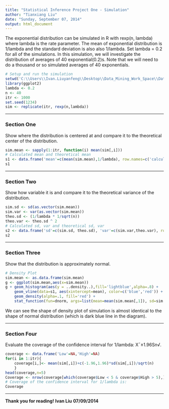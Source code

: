 ```yaml
---
title: "Statistical Inference Project One - Simulation"
author: "Tianxiang Liu"
date: "Sunday, September 07, 2014"
output: html_document
---
```


The exponential distribution can be simulated in R with rexp(n, lambda) where lambda is the rate parameter. The mean of exponential distribution is 1/lambda and the standard deviation is also also 1/lambda. Set lambda = 0.2 for all of the simulations. In this simulation, we will investigate the distribution of averages of 40 exponential(0.2)s. Note that we will need to do a thousand or so simulated averages of 40 exponentials.

```r
# Setup and run the simulation
setwd('C:\\Users\\Ivan.Liuyanfeng\\Desktop\\Data_Mining_Work_Space\\Data-Science-Statistical-Inference\\project')
library(ggplot2)
lambda <- 0.2
n <- 40
itr <- 1000
set.seed(1234)
sim <- replicate(itr, rexp(n,lambda))
```

---

### Section One
Show where the distribution is centered at and compare it to the theoretical center of the distribution.

```r
sim.mean <- sapply(1:itr, function(i) mean(sim[,i]))
# Calculated mean and theoretical mean
s1 <- data.frame('mean'=c(mean(sim.mean),1/lambda), row.names=c('calculated','theoretical'))
s1
```

---

### Section Two
Show how variable it is and compare it to the theoretical variance of the distribution.

```r
sim.sd <- sd(as.vector(sim.mean))
sim.var <- var(as.vector(sim.mean))
theo.sd <- (1/lambda * 1/sqrt(n))
theo.var <- theo.sd ^ 2
# Calculated sd, var and theoretical sd, var
s2 <- data.frame('sd'=c(sim.sd, theo.sd), 'var'=c(sim.var,theo.var), row.names=c('calculated','theoretical'))
s2
```

---

### Section Three
Show that the distribution is approximately normal.

```r
# Density Plot
sim.mean <- as.data.frame(sim.mean)
g <- ggplot(sim.mean,aes(x=sim.mean))
g + geom_histogram(aes(y = ..density..),fill='lightblue',alpha=.8) + 
    geom_vline(data=s1, aes(xintercept=mean), color=c('blue','red')) + 
    geom_density(alpha=.1, fill='red') + 
    stat_function(fun=dnorm, args=list(mean=mean(sim.mean[,1]), sd=sim.sd),color = "darkblue")
```

We can see the shape of density plot of simulation is almost identical to the shape of normal distribution (which is dark blue line in the diagram).

---

### Section Four
Evaluate the coverage of the confidence interval for 1/lambda: X¯±1.96Sn√.

```r
coverage <- data.frame('Low'=NA,'High'=NA)
for(i in 1:itr){
    coverage[i,]<- mean(sim[,i])+c(-1.96,1.96)*sd(sim[,i])/sqrt(n)
    }
head(coverage,n=5)
Coverage <- nrow(coverage[which(coverage$Low < 5 & coverage$High > 5),])/itr
# Coverage of the confidence interval for 1/lambda is:
Coverage
```

---

<b>Thank you for reading!</b> 
<b>Ivan Liu</b> 
<b>07/09/2014</b>